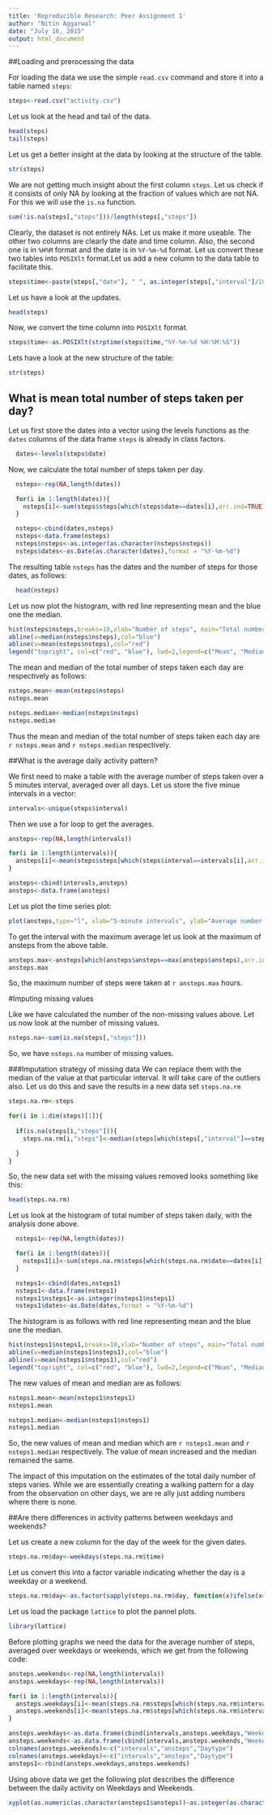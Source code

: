 ```yaml
---
title: 'Reproducible Research: Peer Assignment 1'
author: "Nitin Aggarwal"
date: "July 16, 2015"
output: html_document
---
```


##Loading and prerocessing the data

For loading the data we use the simple `read.csv` command and store it into a table named `steps`:

```r

steps<-read.csv("activity.csv")

```

Let us look at the head and tail of the data.

```r

head(steps)
tail(steps)

```

Let us get a better insight at the data by looking at the structure of the table.

```r
str(steps)
```

We are not getting much insight about the first column `steps`. Let us check if it consists of only NA by looking at the fraction of values which are not NA. For this we will use the `is.na` function.

```r
sum(!is.na(steps[,"steps"]))/length(steps[,"steps"])


```

Clearly, the dataset is not entirely NAs. Let us make it more useable. The other two columns are clearly the date and time column. Also, the second one is in `%H%M` format and the date is in `%Y-%m-%d` format. Let us convert these two tables into `POSIXlt` format.Let us add a new column to the data table to facilitate this.

```r
steps$time<-paste(steps[,"date"], " ", as.integer(steps[,"interval"]/100), ":", as.integer(steps[,"interval"])-as.integer(as.integer(steps[,"interval"])/100L)*100,":00", sep="")

```

Let us have a look at the updates.

```r
head(steps)
```

Now, we convert the time column into `POSIXlt` format. 

```r
steps$time<-as.POSIXlt(strptime(steps$time,"%Y-%m-%d %H:%M:%S"))
```

Lets have a look at the new structure of the table:

```r
str(steps)
```



## What is mean total number of steps taken per day?


Let us first store the dates into a vector using the levels functions as the `dates` columns of the data frame `steps` is already in class factors. 

```r
  dates<-levels(steps$date)
```

Now, we calculate the total number of steps taken per day.

```r

  nsteps<-rep(NA,length(dates))

  for(i in 1:length(dates)){
    nsteps[i]<-sum(steps$steps[which(steps$date==dates[i],arr.ind=TRUE)],na.rm=TRUE)
  }

  nsteps<-cbind(dates,nsteps)
  nsteps<-data.frame(nsteps)
  nsteps$nsteps<-as.integer(as.character(nsteps$nsteps))
  nsteps$dates<-as.Date(as.character(dates),format = "%Y-%m-%d")
```

The resulting table `nsteps` has the dates and the number of steps for those dates, as follows:

```r
  head(nsteps)
```

Let us now plot the histogram, with red line representing mean and the blue one the median.

```r
hist(nsteps$nsteps,breaks=10,xlab="Number of steps", main="Total number of steps taken each day")
abline(v=median(nsteps$nsteps),col="blue")
abline(v=mean(nsteps$nsteps),col="red")
legend("topright", col=c("red", "blue"), lwd=2,legend=c("Mean", "Median"), cex=0.75)
```

The mean and median of the total number of steps taken each day are respectively as follows:

```r
nsteps.mean<-mean(nsteps$nsteps)
nsteps.mean

nsteps.median<-median(nsteps$nsteps)
nsteps.median
```

Thus the mean and median of the total number of steps taken each day are `r nsteps.mean` and `r nsteps.median` respectively.

##What is the average daily activity pattern?

We first need to make a table with the average number of steps taken over a 5 minutes interval, averaged over all days. Let us store the five minue intervals in a vector:

```r
intervals<-unique(steps$interval)
```

Then we use a for loop to get the averages.

```r
ansteps<-rep(NA,length(intervals))

for(i in 1:length(intervals)){
  ansteps[i]<-mean(steps$steps[which(steps$interval==intervals[i],arr.ind=TRUE)],na.rm=TRUE)
}

ansteps<-cbind(intervals,ansteps)
ansteps<-data.frame(ansteps)
```

Let us plot the time series plot:

```r
plot(ansteps,type="l", xlab="5-minute intervals", ylab="Average number of steps", main="Average Daily Activity")

```

To get the interval with the maximum average let us look at the maximum of ansteps from the above table.

```r
ansteps.max<-ansteps[which(ansteps$ansteps==max(ansteps$ansteps),arr.ind=TRUE),"intervals"]
ansteps.max
```

So, the maximum number of steps were taken at `r ansteps.max` hours.


#Imputing missing values

Like we have calculated the number of the non-missing values above. Let us now look at the number of missing values. 

```r
nsteps.na<-sum(is.na(steps[,"steps"]))

```

So, we have `nsteps.na` number of missing values. 

###Imputation strategy of missing data
We can replace them with the median of the value at that particular interval. It will take care of the outliers also. Let us do this and save the results in a new data set `steps.na.rm`

```r
steps.na.rm<-steps

for(i in 1:dim(steps)[1]){
  
  if(is.na(steps[i,"steps"])){
    steps.na.rm[i,"steps"]<-median(steps[which(steps[,"interval"]==steps[i,"interval"],arr.ind=TRUE),"steps"],na.rm=TRUE)

  }
}
```

So, the new data set with the missing values removed looks something like this:

```r

head(steps.na.rm)

```


Let us look at the histogram of total number of steps taken daily, with the analysis done above.


```r

  nsteps1<-rep(NA,length(dates))

  for(i in 1:length(dates)){
    nsteps1[i]<-sum(steps.na.rm$steps[which(steps.na.rm$date==dates[i],arr.ind=TRUE)])
  }

  nsteps1<-cbind(dates,nsteps1)
  nsteps1<-data.frame(nsteps1)
  nsteps1$nsteps1<-as.integer(nsteps1$nsteps1)
  nsteps1$dates<-as.Date(dates,format = "%Y-%m-%d")
```


The histogram is as follows with red line representing mean and the blue one the median.

```r
hist(nsteps1$nsteps1,breaks=10,xlab="Number of steps", main="Total number of steps taken each day")
abline(v=median(nsteps1$nsteps1),col="blue")
abline(v=mean(nsteps1$nsteps1),col="red")
legend("topright", col=c("red", "blue"), lwd=2,legend=c("Mean", "Median"), cex=0.75)

```

The new values of mean and median are as follows:

```r
nsteps1.mean<-mean(nsteps1$nsteps1)
nsteps1.mean

nsteps1.median<-median(nsteps1$nsteps1)
nsteps1.median
```

So, the new values of mean and median which are `r nsteps1.mean` and `r nsteps1.median` respectively. The value of mean increased and the median remained the same. 

The impact of this imputation on the estimates of the total daily number of steps varies. While we are essentially creating a walking pattern for a day from the observation on other days, we are re
ally just adding numbers where there is none. 


##Are there differences in activity patterns between weekdays and weekends?


Let us create a new column for the day of the week for the given dates.

```r
steps.na.rm$day<-weekdays(steps.na.rm$time)
```

Let us convert this into a factor variable indicating whether the day is a weekday or a weekend.

```r
steps.na.rm$day<-as.factor(sapply(steps.na.rm$day, function(x)ifelse(x=="Sunday"|x=="Saturday","Weekend","Weekday")))
```

Let us load the package `lattice` to plot the pannel plots.

```r
library(lattice)
```

Before plotting graphs we need the data for the average number of steps, averaged over weekdays or weekends, which we get from the following code:

```r
ansteps.weekends<-rep(NA,length(intervals))
ansteps.weekdays<-rep(NA,length(intervals))

for(i in 1:length(intervals)){
  ansteps.weekdays[i]<-mean(steps.na.rm$steps[which(steps.na.rm$interval==intervals[i]&steps.na.rm$day=="Weekday",arr.ind=TRUE)],na.rm=TRUE)
  ansteps.weekends[i]<-mean(steps.na.rm$steps[which(steps.na.rm$interval==intervals[i]&steps.na.rm$day=="Weekend",arr.ind=TRUE)],na.rm=TRUE)
}

ansteps.weekdays<-as.data.frame(cbind(intervals,ansteps.weekdays,"Weekdays"))
ansteps.weekends<-as.data.frame(cbind(intervals,ansteps.weekends,"Weekends"))
colnames(ansteps.weekends)<-c("intervals","ansteps","Daytype")
colnames(ansteps.weekdays)<-c("intervals","ansteps","Daytype")
ansteps1<-rbind(ansteps.weekdays,ansteps.weekends)
```

Using above data we get the following plot describes the difference between the daily activity on Weekdays and Weekends.


```r
xyplot(as.numeric(as.character(ansteps1$ansteps))~as.integer(as.character(ansteps1$intervals))|ansteps1$Daytype,type="l", layout=c(1,2),xlab="Five Minute Intervals", ylab="Average number of steps")


```